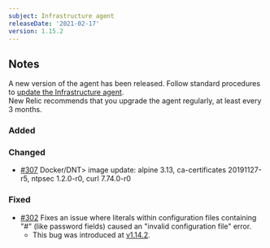 ```yaml
---
subject: Infrastructure agent
releaseDate: '2021-02-17'
version: 1.15.2
---
```


## Notes

A new version of the agent has been released. Follow standard procedures to [update the Infrastructure agent](https://docs.newrelic.com/docs/infrastructure/install-configure-manage-infrastructure/update-or-uninstall/update-infrastructure-agent).  
New Relic recommends that you upgrade the agent regularly, at least every 3 months.

### Added

### Changed

* [#307](https://github.com/newrelic/infrastructure-agent/pull/307) <DNT>Docker/DNT> image update: alpine 3.13, ca-certificates 20191127-r5, ntpsec 1.2.0-r0, curl 7.74.0-r0

### Fixed

* [#302](https://github.com/newrelic/infrastructure-agent/pull/302) Fixes an issue where literals within configuration files containing "#" (like password fields) caused an "invalid configuration file" error.
  * This bug was introduced at [v1.14.2](https://docs.newrelic.com/docs/release-notes/infrastructure-release-notes/infrastructure-agent-release-notes/new-relic-infrastructure-agent-1142).

